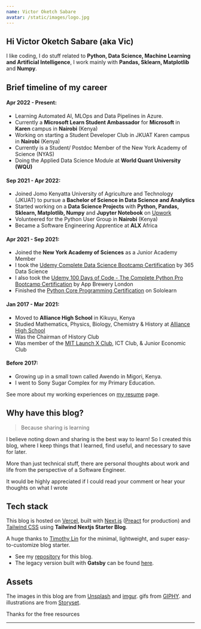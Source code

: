 ```yaml
---
name: Victor Oketch Sabare
avatar: /static/images/logo.jpg
---
```



## Hi <Twemoji emoji="waving hand" /> Victor Oketch Sabare (aka Vic)

I like coding, I do stuff related to **Python, Data Science, Machine Learning and Artificial Intelligence**, I work mainly with **Pandas, Sklearn, Matplotlib** and **Numpy**.

## Brief timeline of my career

#### Apr 2022 - Present:
- Learning Automated AI, MLOps and Data Pipelines in Azure.
- Currently a **Microsoft Learn Student Ambassador** for **Microsoft** in **Karen** campus in **Nairobi** (Kenya) 
- Working on starting a Student Developer Club in JKUAT Karen campus in **Nairobi** (Kenya)
- Currently is a Student/ Postdoc Member of the New York Academy of Science (NYAS)
- Doing the Applied Data Science Module at **World Quant University (WQU)**

#### Sep 2021 - Apr 2022:
- Joined Jomo Kenyatta University of Agriculture and Technology (JKUAT) to pursue a **Bachelor of Science in Data Science and Analytics**
- Started working on a **Data Science Projects** with **Python, Pandas, Sklearn, Matplotlib, Numpy** and **Jupyter Notebook** on [Upwork](https://www.upwork.com/freelancers/~01483c211f79f95234)
- Volunteered for the Python User Group in **Nairobi** (Kenya)
- Became a Software Engineering Apprentice at **ALX** Africa 

#### Apr 2021 - Sep 2021:
- Joined the **New York Academy of Sciences** as a Junior Academy Member
- I took the [Udemy Complete Data Science Bootcamp Certification](https://www.udemy.com/certificate/UC-55344b9a-1fdf-4822-994a-719f37bf0e93/) by 365 Data Science
- I also took the [Udemy 100 Days of Code - The Complete Python Pro Bootcamp Certification](https://udemy-certificate.s3.amazonaws.com/pdf/UC-da791464-13fc-4f9e-b43e-98fed564a91c.pdf) by App Brewery London
- Finished the [Python Core Programming Certification](https://www.sololearn.com/certificates/course/en/20241112/1073/landscape/png) on Sololearn

#### Jan 2017 - Mar 2021:
- Moved to **Alliance High School** in Kikuyu, Kenya
- Studied Mathematics, Physics, Biology, Chemistry & History at [Alliance High School](http://alliancehighschool.sc.ke/)
- Was the Chairman of History Club
- Was member of the [MIT Launch X Club](https://launchx.com/), ICT Club, & Junior Economic Club 

#### Before 2017:
- Growing up in a small town called Awendo in Migori, Kenya.
- I went to Sony Sugar Complex for my Primary Education.


See more about my working experiences on [my resume](/resume) page.

## Why have this blog?

> Because sharing is learning

I believe noting down and sharing is the best way to learn! So I created this blog, where I keep things that I learned, find useful, and necessary to save for later.

More than just technical stuff, there are personal thoughts about work and life from the perspective of a Software Engineer.

It would be highly appreciated if I could read your comment or hear your thoughts on what I wrote <Twemoji emoji="clinking-beer-mugs" />

## Tech stack

This blog is hosted on [Vercel](https://vercel.com/), built with [Next.js](https://nextjs.org/) ([Preact](https://preactjs.com/) for production) and [Tailwind CSS](https://tailwindcss.com/) using **Tailwind Nextjs Starter Blog**.

A huge thanks to [Timothy Lin](https://twitter.com/timlrxx) for the minimal, lightweight, and super easy-to-customize blog starter.

- See my [repository](https://github.com/hta218/leo-blog) for this blog.
- The legacy version built with **Gatsby** can be found [here](https://leo-blog-legacy.vercel.app/).

## Assets

The images in this blog are from [Unsplash](https://unsplash.com/) and [imgur](https://imgur.com).
gifs from [GIPHY](https://giphy.com/).
and illustrations are from [Storyset](https://storyset.com/).

Thanks for the free resources <Twemoji emoji="folded-hands" />

---
